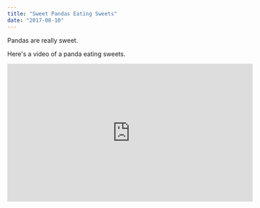 ```yaml
---
title: "Sweet Pandas Eating Sweets"
date: "2017-08-10"
---
```


Pandas are really sweet.

Here's a video of a panda eating sweets.

<iframe
  width="560"
  height="315"
  src="https://www.youtube.com/embed/4n0xNbfJLR8"
  frameborder="0"
  allowfullscreen
/>

From Richard Hamming’s classic and must-read talk, “[You and Your Research](http://www.cs.virginia.edu/~robins/YouAndYourResearch.html)”.

> There is indeed an element of luck, and no, there isn’t. The prepared mind sooner or later finds something important and does it. So yes, it is luck. _The particular thing you do is luck, but that you do something is not._
